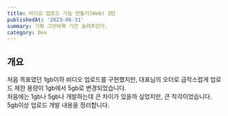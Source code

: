 ```yaml
---
title: 비디오 업로드 기능 만들기(Web) 2탄
publishedAt: '2023-06-31'
summary: 기획 그만바꿔 기간 늘려주던가.
category: Dev
---
```


## 개요

처음 목표였던 1gb이하 비디오 업로드를 구현했지만, 대표님의 오더로 급작스럽게 업로드 제한 용량이 1gb에서 5gb로 변경되었습니다.  
처음에는 1gb나 5gb나 개발하는데 큰 차이가 있을까 싶었지만, 큰 착각이었습니다. 5gb이상 업로드 개발 내용을 정리합니다.

